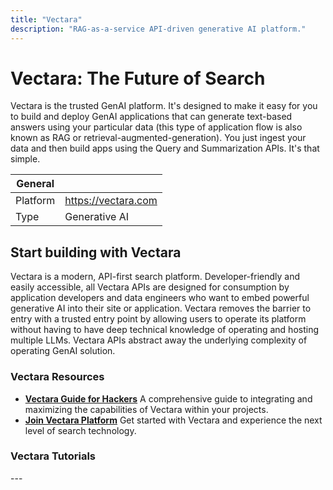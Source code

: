 ```yaml
---
title: "Vectara"
description: "RAG-as-a-service API-driven generative AI platform."
---
```


# Vectara: The Future of Search

Vectara is the trusted GenAI platform. 
It's designed to make it easy for you to build and deploy GenAI applications that can generate text-based answers using your particular data 
(this type of application flow is also known as RAG or retrieval-augmented-generation). 
You just ingest your data and then build apps using the Query and Summarization APIs. It's that simple.

| General  |  |
| --- | --- |
| Platform | https://vectara.com |
| Type | Generative AI |


## Start building with Vectara

Vectara is a modern, API-first search platform. 
Developer-friendly and easily accessible, all Vectara APIs are designed for consumption by application developers and data engineers who want to embed powerful generative AI into their site or application. 
Vectara removes the barrier to entry with a trusted entry point by allowing users to operate its platform without having to have deep technical knowledge of operating and hosting multiple LLMs. Vectara APIs abstract away the underlying complexity of operating GenAI solution.

### Vectara Resources

* **[Vectara Guide for Hackers](https://lablab.ai/t/vectara-hackathon-guide)**
A comprehensive guide to integrating and maximizing the capabilities of Vectara within your projects.
* **[Join Vectara Platform](https://console.vectara.com/console/overview?utm_source=hackathon&utm_medium=lablabAI&utm_term=sign-up&utm_content=registration-page&utm_campaign=hackathon-lablabAI-sign-up-registration-page)**
Get started with Vectara and experience the next level of search technology.

### Vectara Tutorials
<TechTutorials/>
---
